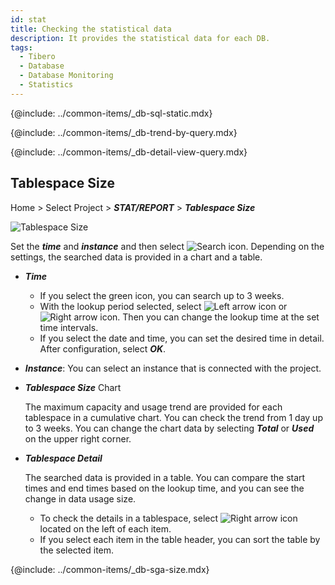 ```yaml
---
id: stat
title: Checking the statistical data
description: It provides the statistical data for each DB.
tags:
  - Tibero
  - Database
  - Database Monitoring
  - Statistics
---
```



{@include: ../common-items/_db-sql-static.mdx} 

{@include: ../common-items/_db-trend-by-query.mdx} 

{@include: ../common-items/_db-detail-view-query.mdx} 

<!-- mysql, mariadb 지원 -->

<!-- {@include: ../common-items/_db-table-size.mdx} -->

<!-- mysql, mariadb 지원 -->

<!-- {@include: ../common-items/_db-database-size.mdx} -->

<!-- oracle, tibero -->

<!-- {@include: ../common-items/_db-tablespace-size.mdx}-->

## Tablespace Size

Home > Select Project > **_STAT/REPORT_** > **_Tablespace Size_**

![Tablespace Size](/img/tibero-tablespace-size.png)

Set the **_time_** and **_instance_** and then select ![Search icon](/img/ico-btn-search.png). Depending on the settings, the searched data is provided in a chart and a table.

-   **_Time_**
    -   If you select the green icon, you can search up to 3 weeks. 
    -   With the lookup period selected, select ![Left arrow icon](/img/left-arrow.svg) or ![Right arrow icon](/img/right-arrow.svg). Then you can change the lookup time at the set time intervals.
    -   If you select the date and time, you can set the desired time in detail. After configuration, select **_OK_**.

-   **_Instance_**: You can select an instance that is connected with the project.

-   **_Tablespace Size_** Chart

    The maximum capacity and usage trend are provided for each tablespace in a cumulative chart. You can check the trend from 1 day up to 3 weeks. You can change the chart data by selecting **_Total_** or **_Used_** on the upper right corner.

-   **_Tablespace Detail_**

    The searched data is provided in a table. You can compare the start times and end times based on the lookup time, and you can see the change in data usage size. 

    -   To check the details in a tablespace, select ![Right arrow icon](/img/right-arrow.svg) located on the left of each item.
    -   If you select each item in the table header, you can sort the table by the selected item.

<!-- oracle, tibero -->

{@include: ../common-items/_db-sga-size.mdx} 

